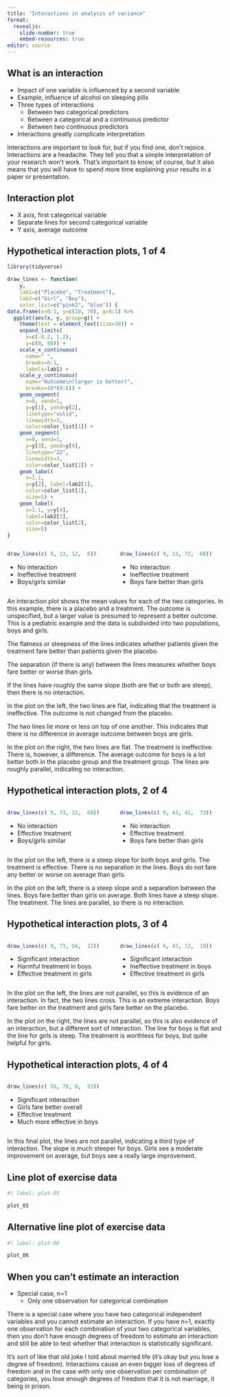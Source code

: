 ```yaml
---
title: "Interactions in analysis of variance"
format: 
  revealjs:
    slide-number: true
    embed-resources: true
editor: source
---
```


## What is an interaction

-   Impact of one variable is influenced by a second variable
-   Example, influence of alcohol on sleeping pills
-   Three types of interactions
    -   Between two categorical predictors
    -   Between a categorical and a continuous predictor
    -   Between two continuous predictors
-   Interactions greatly complicate interpretation

::: notes
Interactions are important to look for, but if you find one, don't rejoice. Interactions are a headache. They tell you that a simple interpretation of your research won't work. That's important to know, of course, but it also means that you will have to spend more time explaining your results in a paper or presentation.
:::

## Interaction plot

-   X axis, first categorical variable
-   Separate lines for second categorical variable
-   Y axis, average outcome

## Hypothetical interaction plots, 1 of 4

```r
library(tidyverse)

draw_lines <- function(
    y,
    lab1=c("Placebo", "Treatment"),
    lab2=c("Girl", "Boy"),
    color_list=c("pink2", "blue")) {
data.frame(x=0:1, y=c(10, 70), g=0:1) %>%
  ggplot(aes(x, y, group=g)) +
    theme(text = element_text(size=30)) +
    expand_limits(
      x=c(-0.2, 1.2),
      y=c(0, 80)) +
    scale_x_continuous(
      name=" ",
      breaks=0:1,
      labels=lab1) +
    scale_y_continuous(
      name="Outcome\n(larger is better)",
      breaks=10*(0:8)) +
    geom_segment(
      x=0, xend=1, 
      y=y[1], yend=y[2], 
      linetype="solid",
      linewidth=3,
      color=color_list[1]) +
    geom_segment(
      x=0, xend=1, 
      y=y[3], yend=y[4], 
      linetype="22",
      linewidth=3,
      color=color_list[2]) +
    geom_label(
      x=1.1, 
      y=y[2], label=lab2[1],
      color=color_list[1],
      size=5) +
    geom_label(
      x=1.1, y=y[4], 
      label=lab2[2],
      color=color_list[2],
      size=5)
}
```

:::: {.columns}
::: {.column width="50%"}
```r
draw_lines(c( 9, 13, 12,  8))
```

-   No interaction
-   Ineffective treatment
-   Boys/girls similar
:::

::: {.column width="50%"}
```r
draw_lines(c( 9, 13, 72,  68))
```

-   No interaction
-   Ineffective treatment
-   Boys fare better than girls
:::
::::

::: notes
An interaction plot shows the mean values for each of the two categories. In this example, there is a placebo and a treatment. The outcome is unspecified, but a larger value is presumed to represent a better outcome. This is a pediatric example and the data is subdivided into two populations, boys and girls. 

The flatness or steepness of the lines indicates whether patients given the treatment fare better than patients given the placebo.

The separation (if there is any) between the lines measures whether boys fare better or worse than girls.

If the lines have roughly the same slope (both are flat or both are steep), then there is no interaction.

In the plot on the left, the two lines are flat, indicating that the treatment is ineffective. The outcome is not changed from the placebo.

The two lines lie more or less on top of one another. This indicates that there is no difference in average outcome between boys are girls.

In the plot on the right, the two lines are flat. The treatment is ineffective. There is, however, a difference. The average outcome for boys is a lot better both in the placebo group and the treatment group. The lines are roughly parallel, indicating no interaction.
:::


## Hypothetical interaction plots, 2 of 4

:::: {.columns}
::: {.column width="50%"}
```r
draw_lines(c( 9, 73, 12,  68))
```

-   No interaction
-   Effective treatment
-   Boys/girls similar
:::

::: {.column width="50%"}
```r
draw_lines(c( 9, 43, 42,  73))
```

-   No interaction
-   Effective treatment
-   Boys fare better than girls
:::
::::

::: notes
In the plot on the left, there is a steep slope for both boys and girls. The treatment is effective. There is no separation in the lines. Boys do not fare any better or worse on average than girls.

In the plot on the left, there is a steep slope and a separation between the lines. Boys fare better than girls on average. Both lines have a steep slope. The treatment. The lines are parallel, so there is no interaction.
:::

## Hypothetical interaction plots, 3 of 4

:::: {.columns}
::: {.column width="50%"}
```r
draw_lines(c( 9, 73, 68,  12))
```

-   Significant interaction
-   Harmful treatment in boys
-   Effective treatment in girls
:::

::: {.column width="50%"}
```r
draw_lines(c( 9, 43, 12,  10))
```

-   Significant interaction
-   Ineffective treatment in boys
-   Effective treatment in girls
:::
::::

::: notes
In the plot on the left, the lines are not parallel, so this is evidence of an interaction. In fact, the two lines cross. This is an extreme interaction. Boys fare better on the treatment and girls fare better on the placebo.

In the plot on the right, the lines are not parallel, so this is also evidence of an interaction, but a different sort of interaction. The line for boys is flat and the line for girls is steep. The treatment is worthless for boys, but quite helpful for girls.
:::

## Hypothetical interaction plots, 4 of 4

:::: {.columns}
::: {.column width="50%"}
```r
draw_lines(c( 59, 78, 8,  53))
```

-   Significant interaction
-   Girls fare better overall
-   Effective treatment
-   Much more effective in boys
:::

::: {.column width="50%"}

:::
::::

::: notes
In this final plot, the lines are not parallel, indicating a third type of interaction. The slope is much steeper for boys. Girls see a moderate improvement on average, but boys see a really large improvement.
:::

## Line plot of exercise data

```r
#| label: plot-05

plot_05
```

## Alternative line plot of exercise data

```r
#| label: plot-06

plot_06
```

## When you can't estimate an interaction

-   Special case, n=1
    -   Only one observation for categorical combination
    
::: notes
There is a special case where you have two categorical independent variables and you cannot estimate an interaction. If you have n=1, exactly one observation for each combination of your two categorical variables, then you don't have enough degrees of freedom to estimate an interaction and still be able to test whether that interaction is statistically significant.

It's sort of like that old joke I told about married life (it's okay but you lose a degree of freedom). Interactions cause an even bigger loss of degrees of freedom and in the case with only one observation per combination of categories, you lose enough degrees of freedom that it is not marriage, it being in prison.
:::
